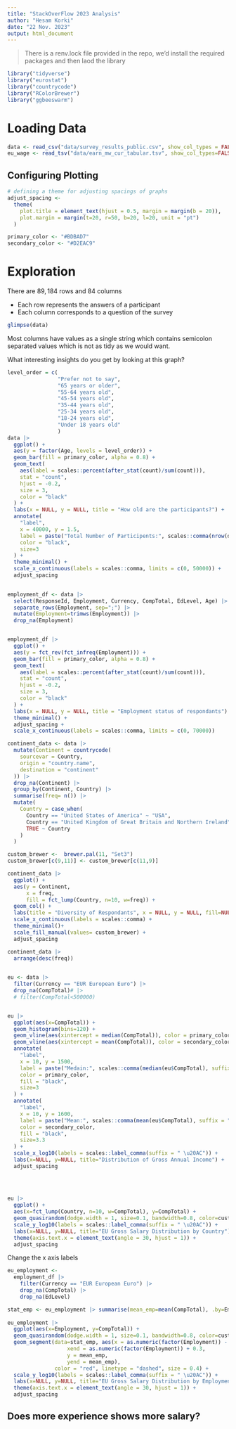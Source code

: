 ```yaml
---
title: "StackOverFlow 2023 Analysis"
author: "Hesam Korki"
date: "22 Nov. 2023"
output: html_document
---
```


> There is a renv.lock file provided in the repo, we'd install the required packages and then laod the library

```r
library("tidyverse")
library("eurostat")
library("countrycode")
library("RColorBrewer")
library("ggbeeswarm")
```
# Loading Data

```r
data <- read_csv("data/survey_results_public.csv", show_col_types = FALSE)
eu_wage <- read_tsv("data/earn_mw_cur_tabular.tsv", show_col_types=FALSE)
```

## Configuring Plotting

```r
# defining a theme for adjusting spacings of graphs
adjust_spacing <-
  theme(
    plot.title = element_text(hjust = 0.5, margin = margin(b = 20)),
    plot.margin = margin(t=20, r=50, b=20, l=20, unit = "pt")
  )

primary_color <- "#BDBAD7"
secondary_color <- "#D2EAC9"
```


# Exploration

:::{.callout-note appearance="minimal"}
There are $89,184$ rows and $84$ columns

- Each row represents the answers of a participant
- Each column corresponds to a question of the survey 
:::

```r
glimpse(data)
```

:::{.callout-warning appearance="minimal"}
Most columns have values as a single string which contains semicolon separated values which is not as tidy as we would want.
:::


What interesting insights do you get by looking at this graph?


```r

level_order = c(
                "Prefer not to say",
                "65 years or older",
                "55-64 years old",
                "45-54 years old",
                "35-44 years old",
                "25-34 years old",
                "18-24 years old",
                "Under 18 years old"
                )
data |>
  ggplot() +
  aes(y = factor(Age, levels = level_order)) +
  geom_bar(fill = primary_color, alpha = 0.8) +
  geom_text(
    aes(label = scales::percent(after_stat(count)/sum(count))),
    stat = "count",
    hjust = -0.2,
    size = 3,
    color = "black"
  ) +
  labs(x = NULL, y = NULL, title = "How old are the participants?") +
  annotate(
    "label",
    x = 40000, y = 1.5,
    label = paste("Total Number of Participents:", scales::comma(nrow(data))),
    color = "black",
    size=3
  ) +
  theme_minimal() +
  scale_x_continuous(labels = scales::comma, limits = c(0, 50000)) +
  adjust_spacing 
  
```

```r

employment_df <- data |> 
  select(ResponseId, Employment, Currency, CompTotal, EdLevel, Age) |> 
  separate_rows(Employment, sep=";") |> 
  mutate(Employment=trimws(Employment)) |>
  drop_na(Employment)


employment_df |>
  ggplot() +
  aes(y = fct_rev(fct_infreq(Employment))) +
  geom_bar(fill = primary_color, alpha = 0.8) +
  geom_text(
    aes(label = scales::percent(after_stat(count)/sum(count))),
    stat = "count",
    hjust = -0.2,
    size = 3,
    color = "black"
  ) +
  labs(x = NULL, y = NULL, title = "Employment status of respondants") +
  theme_minimal() +
  adjust_spacing + 
  scale_x_continuous(labels = scales::comma, limits = c(0, 70000))
```
```r

continent_data <- data |>
  mutate(Continent = countrycode(
    sourcevar = Country,
    origin = "country.name",
    destination = "continent"
  )) |>
  drop_na(Continent) |> 
  group_by(Continent, Country) |> 
  summarise(freq= n()) |> 
  mutate(
    Country = case_when(
      Country == "United States of America" ~ "USA",
      Country == "United Kingdom of Great Britain and Northern Ireland" ~ "UK",
      TRUE ~ Country
    )
  )

custom_brewer <-  brewer.pal(11, "Set3")
custom_brewer[c(9,11)] <- custom_brewer[c(11,9)]

continent_data |>
  ggplot() +
  aes(y = Continent,
      x = freq,
      fill = fct_lump(Country, n=10, w=freq)) +
  geom_col() +
  labs(title = "Diversity of Respondants", x = NULL, y = NULL, fill=NULL) +
  scale_x_continuous(labels = scales::comma) +
  theme_minimal()+ 
  scale_fill_manual(values= custom_brewer) +
  adjust_spacing

```


```r
continent_data |> 
  arrange(desc(freq))
  
```





```r
eu <- data |> 
  filter(Currency == "EUR European Euro") |> 
  drop_na(CompTotal)# |> 
  # filter(CompTotal<500000)


eu |>
  ggplot(aes(x=CompTotal)) +
  geom_histogram(bins=120) +
  geom_vline(aes(xintercept = median(CompTotal)), color = primary_color, linetype = "dashed", size = 1) +
  geom_vline(aes(xintercept = mean(CompTotal)), color = secondary_color, linetype = "dashed", size = 1) +
  annotate(
    "label",
    x = 10, y = 1500,
    label = paste("Medain:", scales::comma(median(eu$CompTotal), suffix = " \u20AC")),
    color = primary_color,
    fill = "black",
    size=3
  ) +
  annotate(
    "label",
    x = 10, y = 1600,
    label = paste("Mean:", scales::comma(mean(eu$CompTotal), suffix = " \u20AC")),
    color = secondary_color,
    fill = "black",
    size=3.3
  ) +
  scale_x_log10(labels = scales::label_comma(suffix = " \u20AC")) +
  labs(x=NULL, y=NULL, title="Distribution of Gross Annual Income") +
  adjust_spacing
  
  
  
```

```r
eu |> 
  ggplot() +
  aes(x=fct_lump(Country, n=10, w=CompTotal), y=CompTotal) +
  geom_quasirandom(dodge.width = 1, size=0.1, bandwidth=0.8, color=custom_brewer[5]) + 
  scale_y_log10(labels = scales::label_comma(suffix = " \u20AC")) + 
  labs(x=NULL, y=NULL, title="EU Gross Salary Distribution by Country") +
  theme(axis.text.x = element_text(angle = 30, hjust = 1)) +
  adjust_spacing
```
Change the x axis labels


```r
eu_employment <- 
  employment_df |> 
    filter(Currency == "EUR European Euro") |> 
    drop_na(CompTotal) |> 
    drop_na(EdLevel)

stat_emp <- eu_employment |> summarise(mean_emp=mean(CompTotal), .by=Employment)
  
eu_employment |> 
  ggplot(aes(x=Employment, y=CompTotal)) +
  geom_quasirandom(dodge.width = 1, size=0.1, bandwidth=0.8, color=custom_brewer[5]) +
  geom_segment(data=stat_emp, aes(x = as.numeric(factor(Employment)) - 0.3, 
                   xend = as.numeric(factor(Employment)) + 0.3,
                   y = mean_emp, 
                   yend = mean_emp),
               color = "red", linetype = "dashed", size = 0.4) +
  scale_y_log10(labels = scales::label_comma(suffix = " \u20AC")) + 
  labs(x=NULL, y=NULL, title="EU Gross Salary Distribution by Employment Status") +
  theme(axis.text.x = element_text(angle = 30, hjust = 1)) +
  adjust_spacing
```

## Does more experience shows more salary?